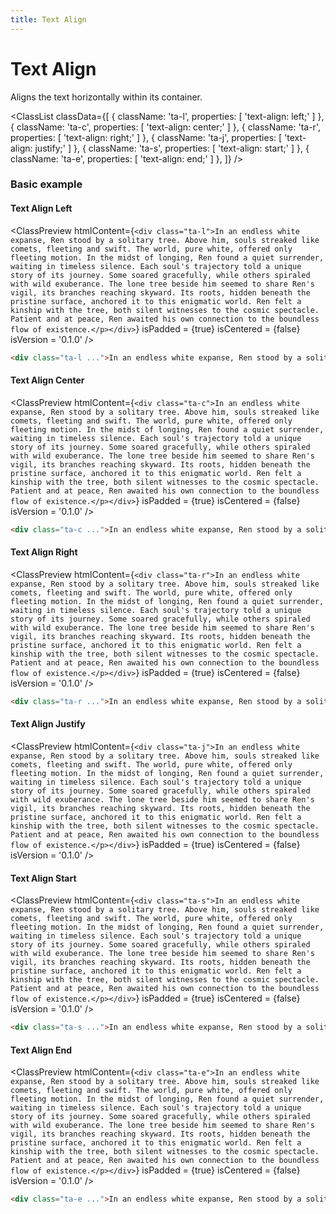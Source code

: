 ```yaml
---
title: Text Align
---
```



# Text Align

Aligns the text horizontally within its container.

<ClassList
  classData={[
    {
      className: 'ta-l',
      properties: [
        'text-align: left;'
      ]
    },
    {
      className: 'ta-c',
      properties: [
        'text-align: center;'
      ]
    },
    {
      className: 'ta-r',
      properties: [
        'text-align: right;'
      ]
    },
    {
      className: 'ta-j',
      properties: [
        'text-align: justify;'
      ]
    },
    {
      className: 'ta-s',
      properties: [
        'text-align: start;'
      ]
    },
    {
      className: 'ta-e',
      properties: [
        'text-align: end;'
      ]
    },
  ]}
/>

### Basic example

#### Text Align Left

<ClassPreview
  htmlContent={`
    <div class="ta-l">In an endless white expanse, Ren stood by a solitary tree. Above him, souls streaked like comets, fleeting and swift. The world, pure white, offered only fleeting motion. In the midst of longing, Ren found a quiet surrender, waiting in timeless silence. Each soul's trajectory told a unique story of its journey. Some soared gracefully, while others spiraled with wild exuberance. The lone tree beside him seemed to share Ren's vigil, its branches reaching skyward. Its roots, hidden beneath the pristine surface, anchored it to this enigmatic world. Ren felt a kinship with the tree, both silent witnesses to the cosmic spectacle. Patient and at peace, Ren awaited his own connection to the boundless flow of existence.</p></div>
  `}
  isPadded = {true}
  isCentered = {false}
  isVersion = '0.1.0'
/>

```html
<div class="ta-l ...">In an endless white expanse, Ren stood by a solitary tree. ...</div>
```

#### Text Align Center

<ClassPreview
  htmlContent={`
    <div class="ta-c">In an endless white expanse, Ren stood by a solitary tree. Above him, souls streaked like comets, fleeting and swift. The world, pure white, offered only fleeting motion. In the midst of longing, Ren found a quiet surrender, waiting in timeless silence. Each soul's trajectory told a unique story of its journey. Some soared gracefully, while others spiraled with wild exuberance. The lone tree beside him seemed to share Ren's vigil, its branches reaching skyward. Its roots, hidden beneath the pristine surface, anchored it to this enigmatic world. Ren felt a kinship with the tree, both silent witnesses to the cosmic spectacle. Patient and at peace, Ren awaited his own connection to the boundless flow of existence.</p></div>
  `}
  isPadded = {true}
  isCentered = {false}
  isVersion = '0.1.0'
/>

```html
<div class="ta-c ...">In an endless white expanse, Ren stood by a solitary tree. ...</div>
```

#### Text Align Right

<ClassPreview
  htmlContent={`
    <div class="ta-r">In an endless white expanse, Ren stood by a solitary tree. Above him, souls streaked like comets, fleeting and swift. The world, pure white, offered only fleeting motion. In the midst of longing, Ren found a quiet surrender, waiting in timeless silence. Each soul's trajectory told a unique story of its journey. Some soared gracefully, while others spiraled with wild exuberance. The lone tree beside him seemed to share Ren's vigil, its branches reaching skyward. Its roots, hidden beneath the pristine surface, anchored it to this enigmatic world. Ren felt a kinship with the tree, both silent witnesses to the cosmic spectacle. Patient and at peace, Ren awaited his own connection to the boundless flow of existence.</p></div>
  `}
  isPadded = {true}
  isCentered = {false}
  isVersion = '0.1.0'
/>

```html
<div class="ta-r ...">In an endless white expanse, Ren stood by a solitary tree. ...</div>
```

#### Text Align Justify

<ClassPreview
  htmlContent={`
    <div class="ta-j">In an endless white expanse, Ren stood by a solitary tree. Above him, souls streaked like comets, fleeting and swift. The world, pure white, offered only fleeting motion. In the midst of longing, Ren found a quiet surrender, waiting in timeless silence. Each soul's trajectory told a unique story of its journey. Some soared gracefully, while others spiraled with wild exuberance. The lone tree beside him seemed to share Ren's vigil, its branches reaching skyward. Its roots, hidden beneath the pristine surface, anchored it to this enigmatic world. Ren felt a kinship with the tree, both silent witnesses to the cosmic spectacle. Patient and at peace, Ren awaited his own connection to the boundless flow of existence.</p></div>
  `}
  isPadded = {true}
  isCentered = {false}
  isVersion = '0.1.0'
/>

#### Text Align Start

<ClassPreview
  htmlContent={`
    <div class="ta-s">In an endless white expanse, Ren stood by a solitary tree. Above him, souls streaked like comets, fleeting and swift. The world, pure white, offered only fleeting motion. In the midst of longing, Ren found a quiet surrender, waiting in timeless silence. Each soul's trajectory told a unique story of its journey. Some soared gracefully, while others spiraled with wild exuberance. The lone tree beside him seemed to share Ren's vigil, its branches reaching skyward. Its roots, hidden beneath the pristine surface, anchored it to this enigmatic world. Ren felt a kinship with the tree, both silent witnesses to the cosmic spectacle. Patient and at peace, Ren awaited his own connection to the boundless flow of existence.</p></div>
  `}
  isPadded = {true}
  isCentered = {false}
  isVersion = '0.1.0'
/>

```html
<div class="ta-s ...">In an endless white expanse, Ren stood by a solitary tree. ...</div>
```

#### Text Align End

<ClassPreview
  htmlContent={`
    <div class="ta-e">In an endless white expanse, Ren stood by a solitary tree. Above him, souls streaked like comets, fleeting and swift. The world, pure white, offered only fleeting motion. In the midst of longing, Ren found a quiet surrender, waiting in timeless silence. Each soul's trajectory told a unique story of its journey. Some soared gracefully, while others spiraled with wild exuberance. The lone tree beside him seemed to share Ren's vigil, its branches reaching skyward. Its roots, hidden beneath the pristine surface, anchored it to this enigmatic world. Ren felt a kinship with the tree, both silent witnesses to the cosmic spectacle. Patient and at peace, Ren awaited his own connection to the boundless flow of existence.</p></div>
  `}
  isPadded = {true}
  isCentered = {false}
  isVersion = '0.1.0'
/>

```html
<div class="ta-e ...">In an endless white expanse, Ren stood by a solitary tree. ...</div>
```
